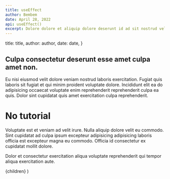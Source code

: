 ```yaml
---
title: useEffect
author: Bembem
date: April 28, 2022
api: useEffect()
excerpt: Dolore dolore et aliquip dolore deserunt id ad sit nostrud velit voluptate. Id ad est laboris deserunt tempor cillum aliqua id id.
---
```



  title: title,
  author: author,
  date: date,
}

## Culpa consectetur deserunt esse amet culpa amet non.

Eu nisi eiusmod velit dolore veniam nostrud laboris exercitation. Fugiat quis laboris sit fugiat et qui minim proident voluptate dolore. Incididunt elit ea do adipisicing occaecat voluptate enim reprehenderit reprehenderit culpa ea quis. Dolor sint cupidatat quis amet exercitation culpa reprehenderit.

# No tutorial

Voluptate est et veniam ad velit irure. Nulla aliquip dolore velit eu commodo. Sint cupidatat ad culpa ipsum excepteur adipisicing adipisicing laboris officia est excepteur magna eu commodo. Officia id consectetur ex cupidatat mollit dolore.

Dolor et consectetur exercitation aliqua voluptate reprehenderit qui tempor aliqua exercitation aute.

  <LayoutArticle meta={meta}>{children}</LayoutArticle>
)
